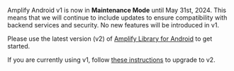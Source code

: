 <Callout warning>

Amplify Android v1 is now in **Maintenance Mode** until May 31st, 2024. This means that we will continue to include updates to ensure compatibility with backend services and security. No new features will be introduced in v1.

Please use the latest version (v2) of [Amplify Library for Android](/lib/q/platform/android/) to get started.

If you are currently using v1, follow [these instructions](/lib/project-setup/upgrade-guide/q/platform/android/) to upgrade to v2.

</Callout>